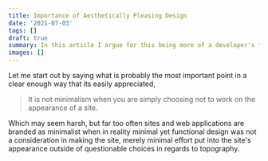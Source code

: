```yaml
---
title: Importance of Aesthetically Pleasing Design
date: '2021-07-03'
tags: []
draft: true
summary: In this article I argue for this being more of a developer's focus and against relegating this to design teams which creates unnecessary complexity in the lifecycle of a product as well as some quick and easy ways to add more pleasing features to your sites.
images: []
---
```


Let me start out by saying what is probably the most important point in a clear enough way that its easily appreciated,

> It is not minimalism when you are simply choosing not to work on the appearance of a site.

Which may seem harsh, but far too often sites and web applications are branded as minimalist when in reality minimal yet functional design was not a consideration in making the site, merely minimal effort put into the site's appearance outside of questionable choices in regards to topography.
